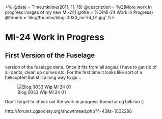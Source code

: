 <%
  @date = Time.mktime(2011, 11, 16)
  @description = %Q(More work in progress images of my new Mi-24)
  @title = %Q(MI-24 Work in Progress)
  @thumb = 'blog/thumbs/blog-0033_mi-24_01.jpg'
%>

MI-24 Work in Progress
======================

First Version of the Fuselage
-----------------------------
version of the fuselage done. Once it fits from all angles I have to get rid of all dents, clean up curves etc. For the first time it looks like sort of a helicopter! But still a long way to go...

![Blog 0033 Wip Mi 24 01](/images/blog/blog-0033_mi-24_01.jpg)


Don't forget to check out the work in progress thread at cgTalk too :)

http://forums.cgsociety.org/showthread.php?f=43&t=1002286